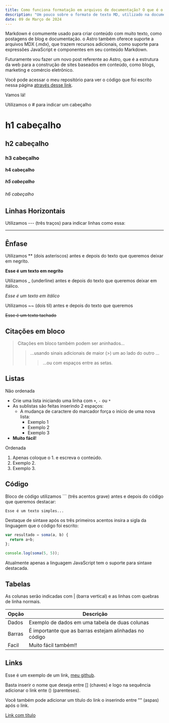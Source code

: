 ```yaml
---
title: Como funciona formatação em arquivos de documentação? O que é o MDX?
description: "Um pouco sobre o formato de texto MD, utilizado na documentação de projetos entre outras coisas."
date: 09 de Março de 2024
---
```


Markdown é comumente usado para criar conteúdo com muito texto, como postagens de blog e documentação. o Astro também oferece suporte a arquivos MDX (.mdx), que trazem recursos adicionais, como suporte para expressões JavaScript e componentes em seu conteúdo Markdown.

Futuramente vou fazer um novo post referente ao Astro, que é a estrutura da web para a construção de sites baseados em conteúdo, como blogs, marketing e comércio eletrônico.

Você pode acessar o meu repositório para ver o código que foi escrito nessa página [através desse link](https://github.com/hugomacielads/nextjs-blog-hugomaciel/blob/main/posts/example-post.mdx).

Vamos lá!

Utilizamos o # para indicar um cabeçalho

# h1 cabeçalho

## h2 cabeçalho

### h3 cabeçalho

#### h4 cabeçalho

##### h5 cabeçalho

###### h6 cabeçalho

## Linhas Horizontais
Utilizamos --- (três traços) para indicar linhas como essa:

---


## Ênfase

Utilizamos ** (dois asteriscos) antes e depois do texto que queremos deixar em negrito.

**Esse é um texto em negrito**

Utilizamos _ (underline) antes e depois do texto que queremos deixar em itálico.

_Esse é um texto em itálico_

Utilizamos ~~ (dois til) antes e depois do texto que queremos 

~~Esse é um texto tachado~~


## Citações em bloco

> Citações em bloco também podem ser aninhados...
>
> > ...usando sinais adicionais de maior (>) um ao lado do outro ...
> >
> > > ...ou com espaços entre as setas.


## Listas

Não ordenada

- Crie uma lista iniciando uma linha com `+`, `-` ou `*`
- As sublistas são feitas inserindo 2 espaços:
  - A mudança de caractere do marcador força o início de uma nova lista:
    - Exemplo 1
    * Exemplo 2
    - Exemplo 3
- **Muito fácil**!

Ordenada

1. Apenas coloque o 1. e escreva o conteúdo.
2. Exemplo 2.
3. Exemplo 3.


## Código

Bloco de código utilizamos ``` (três acentos grave) antes e depois do código que queremos destacar:

```
Esse é um texto simples...
```

Destaque de sintaxe após os três primeiros acentos insira a sigla da linguagem que o código foi escrito:

```js
var resultado = soma(a, b) {
  return a+b;
};

console.log(soma(5, 5));
```

Atualmente apenas a linguagem JavaScript tem o suporte para sintaxe destacada.


## Tabelas

As colunas serão indicadas com | (barra vertical) e as linhas com quebras de linha normais.

| Opção  | Descrição                                                                 |
| ------ | ------------------------------------------------------------------------- |
| Dados  | Exemplo de dados em uma tabela de duas colunas                            |
| Barras | É importante que as barras estejam alinhadas no código                    |
| Facil  | Muito fácil também!!                                                      |


## Links

Esse é um exemplo de um link, [meu github](https://github.com/hugomacielads).

Basta inserir o nome que deseja entre [] (chaves) e logo na sequência adicionar o link ente () (parenteses).

Você também pode adicionar um título do link o inserindo entre "" (aspas) após o link.

[Link com título](https://www.linkedin.com/in/hugo-maciel-cesar/ "MEU LINKEDIN!")